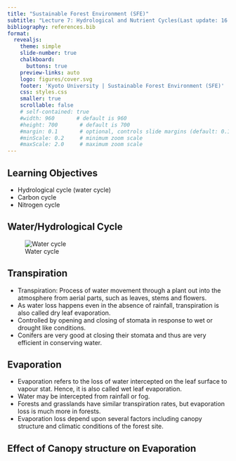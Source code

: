 ```yaml
---
title: "Sustainable Forest Environment (SFE)"
subtitle: "Lecture 7: Hydrological and Nutrient Cycles(Last update: 16 May 2025)"
bibliography: references.bib
format:
  revealjs:
    theme: simple
    slide-number: true
    chalkboard:
      buttons: true
    preview-links: auto
    logo: figures/cover.svg
    footer: 'Kyoto University | Sustainable Forest Environment (SFE)'
    css: styles.css
    smaller: true
    scrollable: false
    # self-contained: true
    #width: 960       # default is 960
    #height: 700       # default is 700
    #margin: 0.1       # optional, controls slide margins (default: 0.1)
    #minScale: 0.2     # minimum zoom scale
    #maxScale: 2.0     # maximum zoom scale
---
```


## Learning Objectives

- Hydrological cycle (water cycle)
- Carbon cycle
- Nitrogen cycle

## Water/Hydrological Cycle


![Water cycle](https://www.alevelgeography.com/wp-content/uploads/2016/01/drainage-basin-system.jpg)


## Transpiration

- Transpiration: Process of water movement through a plant out into the atmosphere from aerial parts, such as leaves, stems and flowers.
- As water loss happens even in the absence of rainfall, transpiration is also called dry leaf evaporation.
- Controlled by opening and closing of stomata in response to wet or drought like conditions.
- Conifers are very good at closing their stomata and thus are very efficient in conserving water.

## Evaporation

- Evaporation refers to the loss of water intercepted on the leaf surface to vapour stat. Hence, it is also called wet leaf evaporation.
- Water may be intercepted from rainfall or fog.
- Forests and grasslands have similar transpiration rates, but evaporation loss is much more in forests.
- Evaporation loss depend upon several factors including canopy structure and climatic conditions of the forest site.

## Effect of Canopy structure on Evaporation


